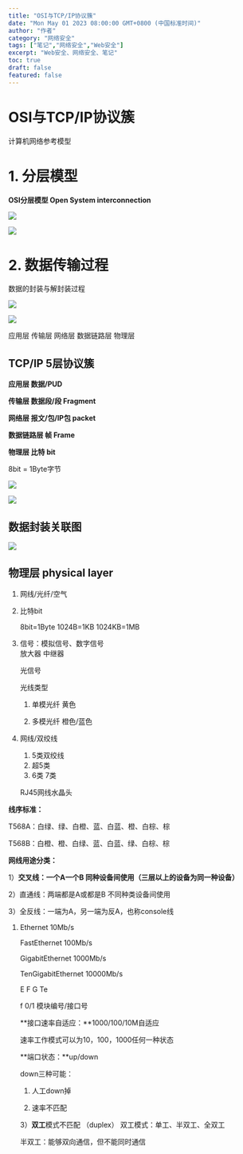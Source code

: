 ```yaml
---
title: "OSI与TCP/IP协议簇"
date: "Mon May 01 2023 08:00:00 GMT+0800 (中国标准时间)"
author: "作者"
category: "网络安全"
tags: ["笔记","网络安全","Web安全"]
excerpt: "Web安全、网络安全、笔记"
toc: true
draft: false
featured: false
---
```



# OSI与TCP/IP协议簇

计算机网络参考模型

# 1. 分层模型

**OSI分层模型 Open System interconnection**

![](https://cdn.jsdelivr.net/gh/yy0691/img-bed@main/Net_Safe_Notion/Untitled%20107.png)

![](https://cdn.jsdelivr.net/gh/yy0691/img-bed@main/Net_Safe_Notion/Untitled%20108.png)

# 2. 数据传输过程

数据的封装与解封装过程

![](https://cdn.jsdelivr.net/gh/yy0691/img-bed@main/Net_Safe_Notion/Untitled%20109.png)

![](https://cdn.jsdelivr.net/gh/yy0691/img-bed@main/Net_Safe_Notion/Untitled%20110.png)

应用层 传输层 网络层 数据链路层 物理层

## TCP/IP 5层协议簇

**应用层            数据/PUD**

**传输层            数据段/段 Fragment**

**网络层            报文/包/IP包 packet**

**数据链路层     帧 Frame**

**物理层            比特 bit**

8bit = 1Byte字节

![](https://cdn.jsdelivr.net/gh/yy0691/img-bed@main/Net_Safe_Notion/Untitled%20111.png)

![](https://cdn.jsdelivr.net/gh/yy0691/img-bed@main/Net_Safe_Notion/Untitled%20111.png)

## 数据封装关联图

![](https://cdn.jsdelivr.net/gh/yy0691/img-bed@main/Net_Safe_Notion/Untitled%20112.png)

## 物理层 physical layer

1. 网线/光纤/空气
2. 比特bit
   
    8bit=1Byte  1024B=1KB  1024KB=1MB
    
3. 信号：模拟信号、数字信号   
            放大器        中继器
        
    光信号
    
    光线类型
    
    1) 单模光纤 黄色
    
    2) 多模光纤 橙色/蓝色
    
1. 网线/双绞线
    1. 5类双绞线
    2. 超5类
    3. 6类  7类
    
    RJ45网线水晶头
    

**线序标准：**

T568A：白绿、绿、白橙、蓝、白蓝、橙、白棕、棕

T568B：白橙、橙、白绿、蓝、白蓝、绿、白棕、棕

**网线用途分类：**

1）**交叉线：一个A一个B  同种设备间使用（三层以上的设备为同一种设备）**

2）直通线：两端都是A或都是B  不同种类设备间使用

3）全反线：一端为A，另一端为反A，也称console线

1. Ethernet  10Mb/s
   
    FastEthernet  100Mb/s
    
    GigabitEthernet  1000Mb/s
    
    TenGigabitEthernet   10000Mb/s
    
    E F G Te
    
    f 0/1   模块编号/接口号
    
    **接口速率自适应：**1000/100/10M自适应
    
    速率工作模式可以为10，100，1000任何一种状态   
    
    **端口状态：**up/down
    
    down三种可能：
    
    1) 人工down掉
    
    2) 速率不匹配
    
    3）**双工**模式不匹配  （duplex）  双工模式：单工、半双工、全双工
    
    半双工：能够双向通信，但不能同时通信